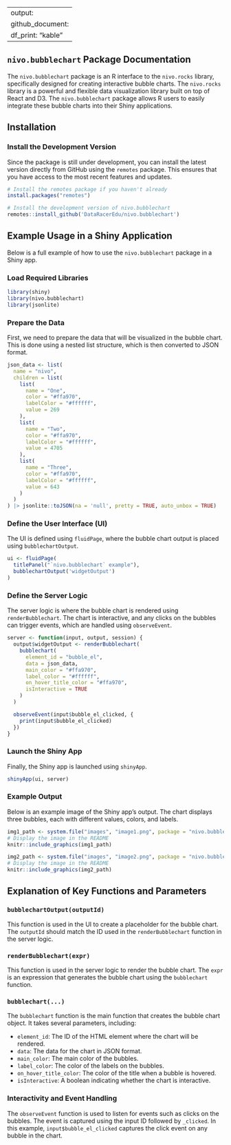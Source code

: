 
---
output: 
  github_document:
    df_print: "kable"
---

## `nivo.bubblechart` Package Documentation

The `nivo.bubblechart` package is an R interface to the `nivo.rocks` library, specifically designed for creating interactive bubble charts. The `nivo.rocks` library is a powerful and flexible data visualization library built on top of React and D3. The `nivo.bubblechart` package allows R users to easily integrate these bubble charts into their Shiny applications.

## Installation

### Install the Development Version

Since the package is still under development, you can install the latest version directly from GitHub using the `remotes` package. This ensures that you have access to the most recent features and updates.

```r
# Install the remotes package if you haven't already
install.packages("remotes")

# Install the development version of nivo.bubblechart
remotes::install_github('DataRacerEdu/nivo.bubblechart')
```

## Example Usage in a Shiny Application

Below is a full example of how to use the `nivo.bubblechart` package in a Shiny app.

### Load Required Libraries

```r
library(shiny)
library(nivo.bubblechart)
library(jsonlite)
```

### Prepare the Data

First, we need to prepare the data that will be visualized in the bubble chart. This is done using a nested list structure, which is then converted to JSON format.

```r
json_data <- list(
  name = "nivo",
  children = list(
    list(
      name = "One",
      color = "#ffa970",
      labelColor = "#ffffff",
      value = 269
    ),
    list(
      name = "Two",
      color = "#ffa970",
      labelColor = "#ffffff",
      value = 4705
    ),
    list(
      name = "Three",
      color = "#ffa970",
      labelColor = "#ffffff",
      value = 643
    )
  )
) |> jsonlite::toJSON(na = 'null', pretty = TRUE, auto_unbox = TRUE)
```

### Define the User Interface (UI)

The UI is defined using `fluidPage`, where the bubble chart output is placed using `bubblechartOutput`.

```r
ui <- fluidPage(
  titlePanel("`nivo.bubblechart` example"),
  bubblechartOutput('widgetOutput')
)
```

### Define the Server Logic

The server logic is where the bubble chart is rendered using `renderBubblechart`. The chart is interactive, and any clicks on the bubbles can trigger events, which are handled using `observeEvent`.

```r
server <- function(input, output, session) {
  output$widgetOutput <- renderBubblechart(
    bubblechart(
      element_id = "bubble_el",
      data = json_data,
      main_color = "#ffa970",
      label_color = "#ffffff",
      on_hover_title_color = "#ffa970",
      isInteractive = TRUE
    )
  )

  observeEvent(input$bubble_el_clicked, {
    print(input$bubble_el_clicked)
  })
}
```

### Launch the Shiny App

Finally, the Shiny app is launched using `shinyApp`.

```r
shinyApp(ui, server)
```

### Example Output

Below is an example image of the Shiny app's output. The chart displays three bubbles, each with different values, colors, and labels.

```r
img1_path <- system.file("images", "image1.png", package = "nivo.bubblechart")
# Display the image in the README
knitr::include_graphics(img1_path)
```

```r
img2_path <- system.file("images", "image2.png", package = "nivo.bubblechart")
# Display the image in the README
knitr::include_graphics(img2_path)
```

## Explanation of Key Functions and Parameters

### `bubblechartOutput(outputId)`
This function is used in the UI to create a placeholder for the bubble chart. The `outputId` should match the ID used in the `renderBubblechart` function in the server logic.

### `renderBubblechart(expr)`
This function is used in the server logic to render the bubble chart. The `expr` is an expression that generates the bubble chart using the `bubblechart` function.

### `bubblechart(...)`
The `bubblechart` function is the main function that creates the bubble chart object. It takes several parameters, including:

- `element_id`: The ID of the HTML element where the chart will be rendered.
- `data`: The data for the chart in JSON format.
- `main_color`: The main color of the bubbles.
- `label_color`: The color of the labels on the bubbles.
- `on_hover_title_color`: The color of the title when a bubble is hovered.
- `isInteractive`: A boolean indicating whether the chart is interactive.

### Interactivity and Event Handling

The `observeEvent` function is used to listen for events such as clicks on the bubbles. The event is captured using the input ID followed by `_clicked`. In this example, `input$bubble_el_clicked` captures the click event on any bubble in the chart.
